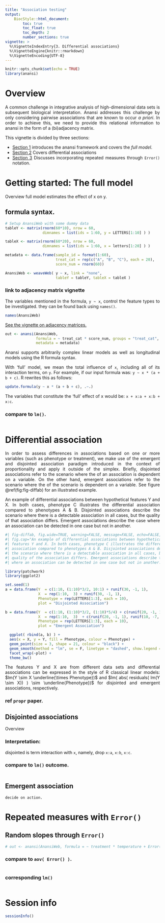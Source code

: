 ```yaml
---
title: "Association testing"
output:
    BiocStyle::html_document:
        toc: true
        toc_float: true
        toc_depth: 2
        number_sections: true
vignette: >
  %\VignetteIndexEntry{3. Differential associations}
  %\VignetteEngine{knitr::rmarkdown}
  %\VignetteEncoding{UTF-8}
---
```


<style>
body {
text-align: justify}
</style>

```r
knitr::opts_chunk$set(echo = TRUE)
library(anansi)
```


# Overview {-}
A common challenge in integrative analysis of high-dimensional data sets is 
subsequent biological interpretation. Anansi addresses this challenge by only 
considering pairwise associations that are known to occur *a priori*. In order
to achieve this, we need to provide this relational information to anansi in the
form of a (bi)adjacency matrix. 

This vignette is divided by three sections:

* [Section 1](#sec-da-1) introduces the anansi framework and covers the *full 
model*.  
* [Section 2](#sec-da-2) Covers differential associations
* [Section 3](#sec-da-3) Discusses incorporating repeated measures through 
`Error()` notation. 

# Getting started: The full model {#sec-da-1}
Overview
full model estimates the effect of x on y.

## formula syntax. 

```r
# Setup AnansiWeb with some dummy data
tableY <- matrix(rnorm(60*10), nrow = 60, 
                 dimnames = list(ids = 1:60, y = LETTERS[1:10] ) ) 

tableX <- matrix(rnorm(60*20), nrow = 60, 
                 dimnames = list(ids = 1:60, x = letters[1:20] ) ) 

metadata <- data.frame(sample_id = format(1:60),
                       treat_cat = rep(c("A", "B", "C"), each = 20), 
                       score_num = rnorm(60))

AnansiWeb <- weaveWeb( y ~ x, link = "none", 
                       tableY = tableY, tableX = tableX ) 
```

### link to adjacency matrix vignette
The variables mentioned in the formula, `y ~ x`, control the feature types to be
investigated. they can be found back using `names()`. 
```r
names(AnansiWeb) 
```
[See the vignette on adjacency matrices.](https://thomazbastiaanssen.github.io/anansi/articles/adjacency_matrices.html) 

```r
out <- anansi(AnansiWeb, 
              formula = ~ treat_cat * score_num, groups = "treat_cat",
              metadata = metadata)
```
Anansi supports arbitrarily complex linear models as well as longitudinal models
using the R formula syntax. 

With 'full' model, we mean the total influence of `x`, including all of its 
interaction terms, on `y`.
For example, if our input formula was: 
`y ~ x * (a + b + c)`. R rewrites this as follows: 
```r
update.formula(y ~ x * (a + b + c), .~.)
```
The variables that constitute the 'full' effect of x would be: 
`x + x:a + x:b + x:c`. 

### compare to `lm()`. 

```r

```

# Differential association {#sec-da-2}

In order to assess differences in associations based on one or more variables 
(such as phenotype or treatment), we make use of the emergent and disjointed 
association paradigm introduced in the context of proportionality \citep{diff_prop,quinn2017propr,part_corr} and apply it outside of the simplex. 
Briefly, disjointed associations refer to the scenario where the \textit{slope} 
of an association is dependent on a variable. On the other hand, emergent 
associations refer to the scenario where the \textit{strength} of the scenario 
is dependent on a variable. See figure \@ref(fig:fig-diffab) for an illustrated 
example. 

An example of differential associations between hypothetical features Y and X. 
In both cases, phenotype C illustrates the differential association compared to 
phenotypes A \& B. Disjointed associations describe the scenario where there is 
a detectable association in all cases, but the quality of that association 
differs. Emergent associations describe the case where an association can be 
detected in one case but not in another. 

```r
#| fig-diffab, fig.wide=TRUE, warning=FALSE, message=FALSE, echo=FALSE,
#| fig.cap="An example of differential associations between hypothetical
#| features Y and X. In both cases, phenotype C illustrates the differential 
#| association compared to phenotypes A & B. Disjointed associations describe 
#| the scenario where there is a detectable association in all cases, but the 
#| quality of the association differs. Emergent associations describe the case 
#| where an association can be detected in one case but not in another." 

library(patchwork)
library(ggplot2)

set.seed(1)
a = data.frame(Y  = c(1:10, (1:10)*3/2, 10:1) + runif(30, -1, 1),
               X  = rep(1:10,  3) + runif(30, -1, 1),
               Phenotype = rep(LETTERS[1:3], each = 10),
               plot = "Disjointed Association")

b = data.frame(Y  = c(1:10, (1:10)*3/2, (1:10)*5/4) + c(runif(20, -1, 1), runif(10, -7, 7)),
               X  = rep(1:10,  3)  + c(runif(20, -1, 1), runif(10, -7, 7)),
               Phenotype = rep(LETTERS[1:3], each = 10),
               plot = "Emergent Association")

  ggplot( rbind(a, b) ) +
  aes(x = X, y = Y, fill = Phenotype, colour = Phenotype) +
  geom_point(size = 3, shape = 21, colour = "black") +
  geom_smooth(method = "lm", se = F, linetype = "dashed", show.legend = F) +
  facet_wrap(~plot) +
  theme_bw() 

```

The features Y and X are from different data sets and differential associations 
can be expressed in the style of R classical linear models: 
$lm(Y \sim X \underline{\times Phenotype})$ and 
$lm( abs( residuals( lm(Y \sim X)) ) \sim \underline{Phenotype})$ for disjointed 
and emergent associations, respectively. 

### ref `propr` paper.

## Disjointed associations
Overview

### Interpretation:
disjointed is term interaction with `x`, namely, drop `x:a`, `x:b`, `x:c`. 

### compare to `lm()` outcome.

```r

```

## Emergent association
    decide on action. 

# Repeated measures with `Error()` {#sec-da-3}

## Random slopes through `Error()`

```r

# out <- anansi(AnansiWeb, formula = ~ treatment * temperature + Error(participant_id), metadata = metadata)

```

### compare to `aov( Error() )`.

```r

```

### corresponding `lm()`

```r

```

# Session info

```r
sessionInfo()
```
